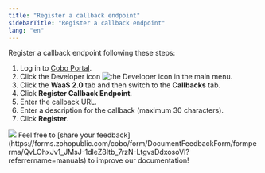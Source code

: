 ```yaml
---
title: "Register a callback endpoint"
sidebarTitle: "Register a callback endpoint"
lang: "en"
---
```


Register a callback endpoint following these steps:

1. Log in to [Cobo Portal](https://portal.cobo.com/login).
2. Click the Developer icon <img src="/en/images/common/icon_developer.svg" className="icon" alt="the Developer icon" /> in the main menu.
3. Click the **WaaS 2.0** tab and then switch to the **Callbacks** tab.
4. Click **Register Callback Endpoint**.
5. Enter the callback URL.
6. Enter a description for the callback (maximum 30 characters).
7. Click **Register**.

<img src="/en/images/developer-console/register_callback_endpoint.png" className="screenshot_modal"/>
<Tip>Feel free to [share your feedback](https://forms.zohopublic.com/cobo/form/DocumentFeedbackForm/formperma/QvLOhxJv1_JMsJ-1dleZ8Itb_7rzN-LtgvsDdxosoVI?referrername=manuals) to improve our documentation!</Tip>